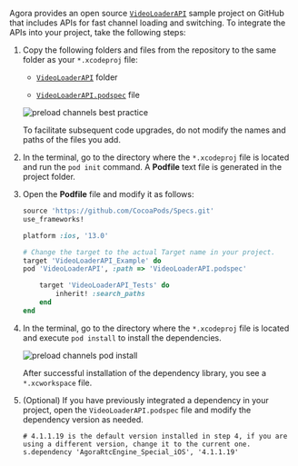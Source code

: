 Agora provides an open source [`VideoLoaderAPI`](https://github.com/AgoraIO-Community/VideoLoaderAPI) sample project on GitHub that includes APIs for fast channel loading and switching. To integrate the APIs into your project, take the following steps:

1. Copy the following folders and files from the repository to the same folder as your `*.xcodeproj` file:

    - [`VideoLoaderAPI`](https://github.com/AgoraIO-Community/VideoLoaderAPI/tree/main/iOS/VideoLoaderAPI) folder

    - [`VideoLoaderAPI.podspec`](https://github.com/AgoraIO-Community/VideoLoaderAPI/blob/main/iOS/VideoLoaderAPI.podspec) file

    ![preload channels best practice](/images/video-sdk/preload-channels-ios-videoloader.png)

    <Admonition type="info" title="Note">
    To facilitate subsequent code upgrades, do not modify the names and paths of the files you add.
    </Admonition>

1. In the terminal, go to the directory where the `*.xcodeproj` file is located and run the `pod init` command. A **Podfile** text file is generated in the project folder.

1. Open the **Podfile** file and modify it as follows:

    ```ruby
    source 'https://github.com/CocoaPods/Specs.git'
    use_frameworks!
    
    platform :ios, '13.0'
    
    # Change the target to the actual Target name in your project.
    target 'VideoLoaderAPI_Example' do
    pod 'VideoLoaderAPI', :path => 'VideoLoaderAPI.podspec'
    
        target 'VideoLoaderAPI_Tests' do
            inherit! :search_paths
        end
    end
    ```

1. In the terminal, go to the directory where the `*.xcodeproj` file is located and execute `pod install` to install the dependencies.

    ![preload channels pod install](/images/video-sdk/preload-channels-ios-pod-install.png)

    After successful installation of the dependency library, you see a `*.xcworkspace` file.

1. (Optional) If you have previously integrated a <Vg k="VSDK" /> dependency in your project, open the `VideoLoaderAPI.podspec` file and modify the dependency version as needed.

    ```shell
    # 4.1.1.19 is the default version installed in step 4, if you are using a different version, change it to the current one.
    s.dependency 'AgoraRtcEngine_Special_iOS', '4.1.1.19'
    ```
